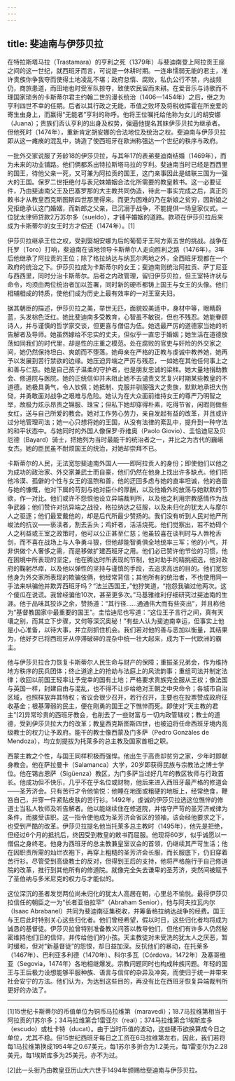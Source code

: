 ```yaml
---
---
---
```

title: 斐迪南与伊莎贝拉
---




在特拉斯塔马拉（Trastamara）的亨利之死（1379年）与斐迪南登上阿拉贡王座之间的这一世纪，就西班牙而言，可说是一休耕时期。一连串懦弱无能的君主，准许贵族你争我夺而使得土地凌乱不堪；政府怠惰、腐败，私仇公行不禁，内战频仍，商旅患道，而田地也时受军队掠夺，致使农民留而未耕。在爱音乐与诗歌而不理国家琐务的卡斯蒂尔君主约翰二世的漫长统治（1406—1454年）之后，继之为亨利四世不幸的任期。后者以其行政之无能，币值之败坏及将税收挥霍在所宠爱的寄生虫身上，而赢得“无能者”亨利的称呼。他将王位嘱托给他称为女儿的胡安娜（Juana）；贵族们否认亨利的出身及权势，强逼他提名其妹伊莎贝拉为继承者。但他死时（1474年），重新肯定胡安娜的合法地位及统治之权。斐迪南与伊莎贝拉即从这一瘫痪的混乱中，铸造了使西班牙在欧洲称强达一个世纪的秩序与政府。

一批外交家说服了芳龄18的伊莎贝拉，与其年17的表弟斐迪南结婚（1469年），而为未来的功业铺路。他们俩都系出特拉斯塔马拉的亨利。斐迪南当时已经是西西里的国王，待他父亲一死，又可兼为阿拉贡的国王，这门亲事因此是结联三国为一强大的王国。保罗二世拒绝付与表兄妹婚姻合法化所需要的教皇敕书。这一必要证件，乃由斐迪南父王及巴塞罗那的大主教共同伪造，待此一事实完成之后，真正的敕书才从教皇西克斯图斯四世那里得来。而更为困难的乃在新娘之贫穷，因新娘之兄拒绝承认这门婚姻，而新郎之父亲，已沉溺于战争，不能提供一场皇家仪式。一位犹太律师贷款2万苏尔多（sueldo），才铺平婚姻的道路。款项在伊莎贝拉后来成为卡斯蒂尔的女王时方才偿还（1474年）。[1]

伊莎贝拉继承王位之权，受到娶胡安娜为后的葡萄牙王阿方索五世的挑战。战争在托罗（Toro）打响，斐迪南在该地领导卡斯蒂尔人走向胜利之路（1476年）。3年后他继承了阿拉贡的王位；除了格拉纳达与纳瓦尔两地之外，全西班牙现都在一个政府的统治之下。伊莎贝拉成为卡斯蒂尔的女王；斐迪南则统治阿拉贡、萨丁尼亚与西西里，同时分治卡斯蒂尔。后者之内政管理，留归伊莎贝拉，但王室特许状与命令，均须由两位统治者加以签署，同时新的硬币都铸上国王与女王的头像。他们相辅相成的特质，使他们成为历史上最有效率的一对王室夫妇。

据其朝臣的描述，伊莎贝拉之美，举世无匹，面貌姣美适中，身材中等，眼睛蔚蓝，头发棕色泛红。她比斐迪南多受教育，心智虽不敏锐，但也不残忍。她能眷顾诗人，并与谨慎的哲学家交谈，但更喜与僧侣为伍。她选最严厉的道德家当她的听告解者及导师。她虽然嫁给不忠实的丈夫，但似乎一直忠于婚姻；她生活在道德放荡如同我们的时代里，却是性的庄重之模范。处在腐败的官吏与奸险的外交家之间，她仍然保持坦白、爽朗而不堕落。她母亲在严格的正教与虔诚中教养她，她再予以发展到苦行禁欲的边缘。她压迫异端之严厉与残忍，一如她在其他任何事上之和善与仁慈。她是自己孩子温柔的守护者，也是朋友忠诚的梁柱。她大量地捐助教会、修道院与医院。她的正统信仰并未阻止她不去谴责文艺复兴时期某些教皇的不道德。她极具勇气，令人钦佩；她抵制、克服并驯服强大之贵族，默默地承担大伤恸，并勇敢面对战争之艰难与危险。她认为在大众面前维持女王的尊严乃明智之举，故极力炫示昂贵之锦服、珠宝；但私下她却穿得朴素，吃得节省，闲暇则做些女红，送与自己所爱的教会。她对工作劳心劳力，亲自发起有益的改革，并且或许过分地管理司法；她一心只想将她的王国，从没有法律的紊乱中，提升到一种守法的和平状态中。与她同时的外国人像保罗·乔维奥（Paolo Giovio）、圭恰迪尼及贝厄德（Bayard）骑士，把她列为当时最能干的统治者之一，并比之为古代的巍峨女杰。她的臣民虽不耐烦国王的统治，对她却崇拜不已。

卡斯蒂尔的人民，无法宽恕斐迪南外国人——即阿拉贡人的身份；即使他们以他之为成功的政治家、外交家兼武士而自豪，他们仍然在他身上找出许多缺点。他们把他冷漠、孤僻的个性与女王的温煦和善，他的迂回多虑与她的直率坦诚，他的吝啬与她的慷慨，他对下属的苛刻与她对臣仆的厚酬，以及他婚外的放荡与她默默的节欲，作一对比。他们或许不怨恨他设立异端裁判所，以及他之利用宗教感情作为战争武器；他们赞许对抗异端之战役，格拉纳达之征服，以及未归化的犹太人与摩尔人之驱逐；他们最爱戴他的，却是后代所最少赞扬的。我们没有听到人民对他严刑峻法的抗议——亵渎者，割去舌头；鸡奸者，活活烧死。他们觉察出，若不妨碍个人之利益或王室之政策时，他可以公正甚至仁慈；他虽较喜在谈判时与人唇枪舌剑，而不喜在战场上与人争勇斗狠，但他却能智勇俱全地统率三军；他的小气，并非供做个人奢侈之需，而是移做扩建西班牙之用。他们必已赞许他节俭的习惯，他在困境中所表现的坚定，他在腾达时所表现的节制，他对助手的精挑细选，他对政府的鞠躬尽瘁，以及他以弹性的坚持与谨慎的手段，去追求高远的目的。他们宽恕他身为外交家所表现的欺骗伎俩，他经常背信；其他所有的统治者，不也使用同一手法来哄骗他并欺弄西班牙吗？“法兰西国王，”他狞笑道，“抱怨我骗过他两次。这个傻瓜在说谎。我曾经骗他10次，甚至更多次。”马基雅维利仔细研究过斐迪南的生涯。他于品味其狡诈之余，赞扬道：“其行径……通通伟大而有些突出”，并且称他为“基督教国家中最重要的国王”。圭恰迪尼也写道：“这位王子言行之间，真有天壤之别，而其立下步骤，又何等深沉奥秘！”有些人认为斐迪南幸运，但事实上他是小心准备，以待大事，并立刻抓住机会。我们若对他的善与恶加以衡量，其结果为，他好歹已将西班牙从停滞破碎的混杂中统一壮大起来，成为下一代欧洲的霸主。

他与伊莎贝拉合力恢复卡斯蒂尔人民生命与财产的保障；重振圣兄弟会，作为维持地方秩序的民兵团体；终止道途上的抢劫与法庭上的风流韵事；重组司法并制定法律；收回以前国王轻率让予宠幸的国有土地；严格要求贵族完全服从王权；像法国与英国一样，封建自由与混乱，也不得不让步给绝对王朝之中央命令；各城市自治区域，也照样放弃其特权；省议会很少召开，若行召开，主要也在投票赞成政府征收基金；根基薄弱的民主，便在刚勇的国王之下憔悴而死。即使对“天主教的君主”[2]异常珍贵的西班牙教会，也削去了一些财富与一切内政管辖权；教士的道德，受到伊莎贝拉大力的改革；教皇西克斯图斯四世，也被迫将任命西班牙境内高级教士的权力让予政府。能干的教士像西蒙及门多萨（Pedro Gonzàles de Mendoza），均立刻提拔为托莱多的总主教及国家首相之职。

西蒙主教之个性，与国王同样积极而强悍。他出生于高贵却贫穷之家，少年时即献身教会。他在萨拉曼卡（Salamanca）大学，20岁即获得民族与宗教法之博士学位。他在锡古恩萨（Sigüenza）教区，为门多萨当过好几年的教区牧师与行政首长。他成功但不快乐，几乎不在乎名位或财物，他后来进入西班牙最严格的修道会——圣芳济会。只有苦行才令他愉悦：他睡在地面或粗硬的地板上，经常绝食，鞭笞自己，并穿一件紧贴皮肤的苦行衫。1492年，虔诚的伊莎贝拉选这位憔悴的修道士当私人牧师及听告解者。他以能继续住在修道院，并恪守严苛的圣芳济戒律为条件，而接受该职。这一指令使他成为圣芳济会省区的领袖，该会经他要求之下，也受到严酷的改革。伊莎贝拉提名他当托莱多总主教时（1495年），他先是拒绝，但经过6个月的抵抗后，终因受到教皇的敕书而屈服。他现将60岁，似乎诚愿以一僧侣之身终老。他身为西班牙的总主教兼皇室议会的首领，仍继续其严苛生活；他在因职责所需的灿烂衣袍下，再穿上粗糙的圣芳济会长服，而长服底下，仍旧穿着苦行衫。尽管受到高级教士的反对，但得到王后的支持，他将严格施行于自己修道院的改革，推行到其他所有的修道院。就像完全失去谦卑的圣芳济，突然间被赋予了圣伯纳与多米尼克的权力与才能似的。

这位深沉的圣者发觉两位尚未归化的犹太人高居在朝，心里总不愉悦。最得伊莎贝拉信任的朝臣之一为“长者亚伯拉罕”（Abraham Senior），他与阿夫拉瓦内尔（Isaac Abrabanel）共同为斐迪南征集税收，并筹备格拉纳达战争的经费。国王与王后此时特别关心这些归化者。他们曾经希望，假以时日，这些归化者均将成为诚恳的基督徒。伊莎贝拉曾特别准备教义问答以教导他们，但他们有许多人仍然秘密维持他们旧的信仰，并传给他们的小孩。天主教徒对未受洗的犹太人之厌恶，暂时缓和，但对“新基督徒”的怨恨，却日益加深。反抗他们的暴动，在托莱多（1467年）、巴利亚多利德（1470年）、科尔多瓦（Córdova，1472年）及塞哥维亚（Segovia，1474年）各地相继爆发。宗教问题同时也构成种族问题。年轻的国王与王后极力设想能够平服种族、语言与信仰的杂异及冲突，而使归于统一并带来社会安宁的方法。他们认为，为达到这些目的，再没有比在西班牙恢复异端裁判所更好的办法了。



* * *



[1]15世纪卡斯蒂尔的币值单位为铜币马拉维第（maravedi）；18.7马拉维第相当于阿拉贡的1苏尔多；34马拉维第合1雷亚尔（real）；374马拉维第合1埃斯库多（escudo）或杜卡特（ducat）。由于当时币值的波动，这些硬币欲换算成今日之单位，尤其不稳。但15世纪西班牙每日之工资在6马拉维第左右，因此，我们若将每1马拉维第换成1954年之0.67美元，每1苏尔多折合为1.2美元，每1雷亚尔为2.28美元，每1埃斯库多为25美元，亦不为过。

[2]此一头衔乃由教皇亚历山大六世于1494年颁赐给斐迪南与伊莎贝拉。